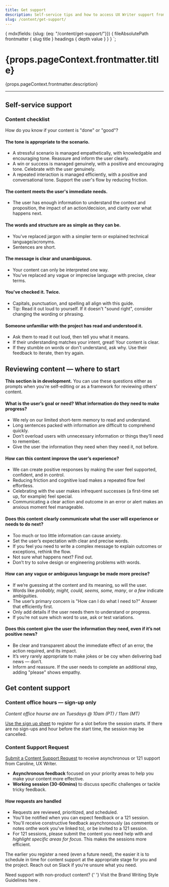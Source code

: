```yaml
---
title: Get support
description: Self-service tips and how to access UX Writer support from Caroline (London, GMT).
slug: /content/get-support/
---
```



  {
    mdx(fields: {slug: {eq: "/content/get-support/"}}) {
      fileAbsolutePath
      frontmatter {
        slug
        title
      }
      headings {
        depth
        value
      }
    }
  }
`;

<content>

<h1>{props.pageContext.frontmatter.title}</h1>

<p>{props.pageContext.frontmatter.description}</p>

</content>

---

<contentwrapper>

<PageAside data={props.data.mdx} />

<content>

## Self-service support

### Content checklist

How do you know if your content is "done" or "good"?

#### The tone is appropriate to the scenario.

- A stressful scenario is managed empathetically, with knowledgable and encouraging tone. Reassure and inform the user clearly.
- A win or success is managed genuinely, with a positive and encouraging tone. Celebrate with the user genuinely.
- A repeated interaction is managed efficiently, with a positive and conversational tone. Support the user's flow by reducing friction.

#### The content meets the user's immediate needs.

- The user has enough information to understand the context and proposition, the impact of an action/decision, and clarity over what happens next.

#### The words and structure are as simple as they can be.

- You've replaced jargon with a simpler term or explained technical language/acronyms.
- Sentences are short.

#### The message is clear and unambiguous.

- Your content can only be interpreted one way.
- You've replaced any vague or imprecise language with precise, clear terms.

#### You've checked it. Twice.

- Capitals, punctuation, and spelling all align with this guide.
- Tip: Read it out loud to yourself. If it doesn't "sound right", consider changing the wording or phrasing.

#### Someone unfamiliar with the project has read and understood it.

- Ask them to read it out loud, then tell you what it means.
- If their understanding matches your intent, great! Your content is clear.
- If they stumble on words or don't understand, ask why. Use their feedback to iterate, then try again.

## Reviewing content &mdash; where to start

**This section is in development.** You can use these questions either as prompts when you're self-editing or as a framework for reviewing others' content.

#### What is the user’s goal or need? What information do they need to make progress?

- We rely on our limited short-term memory to read and understand.
- Long sentences packed with information are difficult to comprehend quickly.
- Don’t overload users with unnecessary information or things they’ll need to remember.
- Give the user the information they need when they need it, not before.

#### How can this content improve the user’s experience?

- We can create positive responses by making the user feel supported, confident, and in control.
- Reducing friction and cognitive load makes a repeated flow feel effortless.
- Celebrating with the user makes infrequent successes (a first-time set up, for example) feel special.
- Communicating a clear action and outcome in an error or alert makes an anxious moment feel manageable.

#### Does this content clearly communicate what the user will experience or needs to do next?

- Too much or too little information can cause anxiety.
- Set the user’s expectation with clear and precise words.
- If you feel you need to write a complex message to explain outcomes or exceptions, rethink the flow.
- Not sure what happens next? Find out.
- Don’t try to solve design or engineering problems with words.

#### How can any vague or ambiguous language be made more precise?

- If we’re guessing at the content and its meaning, so will the user.
- Words like _probably, might, could, seems, some, many_, or _a few_ indicate ambiguities.
- The user’s primary concern is "How can I do what I need to?" Answer that efficiently first.
- Only add details if the user needs them to understand or progress.
- If you’re not sure which word to use, ask or test variations.

#### Does this content give the user the information they need, even if it’s not positive news?

- Be clear and transparent about the immediate effect of an error, the action required, and its impact.
- It’s very rarely appropriate to make jokes or be coy when delivering bad news &mdash; don’t.
- Inform and reassure. If the user needs to complete an additional step, adding "please" shows empathy.

## Get content support

### Content office hours &mdash; sign-up only

_Content office hourse are on Tuesdays @ 10am (PT) / 11am (MT)_

[Use the sign up sheet](https://docs.google.com/spreadsheets/d/1KEMjmBdW9Q_dubGxMERP9qU9De3dMKjSsUgSwM1NBBM/edit#gid=0) to register for a slot before the session starts.
If there are no sign-ups and hour before the start time, the session may be cancelled.

### Content Support Request

[Submit a Content Support Request](http://tiny.cc/csrf2020) to receive asynchronous or 121 support from Caroline, UX Writer.

- **Asynchronous feedback** focused on your priority areas to help you make your content more effective.
- **Working session (30-60mins)** to discuss specific challenges or tackle tricky feedback.

#### How requests are handled

- Requests are reviewed, prioritized, and scheduled.
- You'll be notified when you can expect feedback or a 121 session.
- You'll receive constructive feedback asynchronously (as comments or notes onthe work you've linked to), or be invited to a 121 session.
- For 121 sessions, please submit the content you need help with and _highlight specific areas for focus_. This makes the sessions more efficient.

The earlier you register a need (even a future need), the easier it is to schedule in time for content support at the appropriate stage for you and the project.
Reach out on Slack if you're unsure what you need.

<Callout>
  <CalloutTitle as="h4">Need support with non-product content?</CalloutTitle>
  <CalloutText>
    {' '}
    Visit the <Anchor href="https://www.twilio.com/brand/guidelines/writing-style">
      Brand Writing Style Guidelines here
    </Anchor>.
  </CalloutText>
</Callout>

</content>
</contentwrapper>
